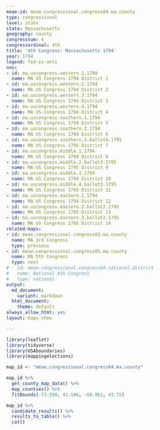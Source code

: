 ```yaml
---
meae-id: meae.congressional.congress04.ma.county
type: congressional
level: state
state: Massachusetts
geography: county
congressnum: 4
congressordinal: 4th
title: '4th Congress: Massachusetts 1794'
year: 1794
legend: fed-vs-anti
nnv:
- id: ma.uscongress.western.1.1794
  name: MA US Congress 1794 District 1
- id: ma.uscongress.western.2.1794
  name: MA US Congress 1794 District 2
- id: ma.uscongress.western.3.1794
  name: MA US Congress 1794 District 3
- id: ma.uscongress.western.4.1794
  name: MA US Congress 1794 District 4
- id: ma.uscongress.southern.1.1794
  name: MA US Congress 1794 District 5
- id: ma.uscongress.southern.2.1794
  name: MA US Congress 1794 District 6
- id: ma.uscongress.southern.3.ballot4.1795
  name: MA US Congress 1795 District 7
- id: ma.uscongress.middle.1.1794
  name: MA US Congress 1794 District 8
- id: ma.uscongress.middle.2.ballot3.1795
  name: MA US Congress 1795 District 9
- id: ma.uscongress.middle.3.1794
  name: MA US Congress 1794 District 10
- id: ma.uscongress.middle.4.ballot3.1795
  name: MA US Congress 1795 District 11
- id: ma.uscongress.eastern.1.1794
  name: MA US Congress 1794 District 12
- id: ma.uscongress.eastern.2.ballot2.1795
  name: MA US Congress 1795 District 13
- id: ma.uscongress.eastern.3.ballot2.1795
  name: MA US Congress 1795 District 14
related-maps:
- id: meae.congressional.congress03.ma.county
  name: MA 3rd Congress
  type: previous
- id: meae.congressional.congress05.ma.county
  name: MA 5th Congress
  type: next
# - id: meae.congressional.congress04.national.district
#   name: National 4th Congress
#   type: national
output:
  md_document:
    variant: markdown
  html_document:
    theme: default
always_allow_html: yes
layout: maps-show

---
```


```r
library(leaflet)
library(tidyverse)
library(USAboundaries)
library(mappingelections)

map_id <- "meae.congressional.congress04.ma.county"
```

<div class="map">

```r
map_id %>%
  get_county_map_data() %>% 
  map_counties() %>% 
  fitBounds(-73.508, 41.186, -69.861, 43.75)
```

</div>

<div class="results-table">

```r
map_id %>%
  candidate_results() %>%
  results_to_table() %>%
  cat()
```

</div>
